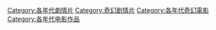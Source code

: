 [[Category:各年代劇情片|Category:各年代劇情片]]
[[Category:奇幻剧情片|Category:奇幻剧情片]]
[[Category:各年代奇幻電影|Category:各年代奇幻電影]]
[[Category:各年代电影作品|Category:各年代电影作品]]